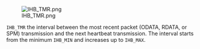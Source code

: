 [[Image:IHB TMR.png]]

<tt>IHB_TMR</tt> the interval between the most recent packet (ODATA, RDATA, or SPM) transmission and the next heartbeat transmission.  The interval starts from the minimum <tt>IHB_MIN</tt> and increases up to <tt>IHB_MAX</tt>.


